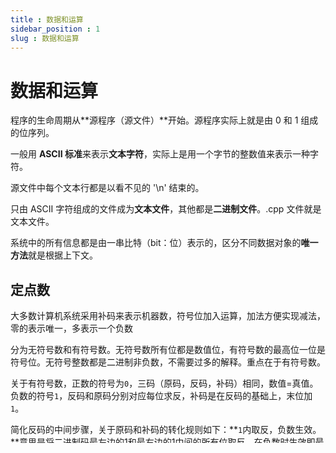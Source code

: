 ```yaml
---
title : 数据和运算
sidebar_position : 1
slug : 数据和运算
---
```

# 数据和运算

程序的生命周期从**源程序（源文件）**开始。源程序实际上就是由 0 和 1 组成的位序列。

一般用 **ASCII 标准**来表示**文本字符**，实际上是用一个字节的整数值来表示一种字符。

源文件中每个文本行都是以看不见的 '\n' 结束的。

只由 ASCII 字符组成的文件成为**文本文件**，其他都是**二进制文件**。.cpp 文件就是文本文件。

系统中的所有信息都是由一串比特（bit：位）表示的，区分不同数据对象的**唯一方法**就是根据上下文。

## 定点数

大多数计算机系统采用补码来表示机器数，符号位加入运算，加法方便实现减法，零的表示唯一，多表示一个负数

分为无符号数和有符号数。无符号数所有位都是数值位，有符号数的最高位一位是符号位。无符号整数都是二进制非负数，不需要过多的解释。重点在于有符号数。

关于有符号数，正数的符号为`0`，三码（原码，反码，补码）相同，数值=真值。负数的符号`1`，反码和原码分别对应每位求反，补码是在反码的基础上，末位加`1`。

简化反码的中间步骤，关于原码和补码的转化规则如下：**`1`内取反，负数生效。**意思是将二进制码最左边的1和最右边的1中间的所有位取反。在负数时生效即最左边的1即符号位的1.

例如：原码`10010110`的补码是`11101010`。

补码的符号位相同时，数值位越大，码值越大。且不同于反码和原码的两种，`0`的补码只有一种，所以可以多表示一个`-128`。

移码是补码的符号位取反，实际含义是真值+偏移值

## 一些需要记忆的常用值

1. 无符号：`1B = 0~255` `2B = 0~65535` `4B = 0~4294967295`

2. 有符号：`1B = -128~127` `2B = -32768~32767` `4B = -2147483648~2147483647`

### 移位运算

1. **逻辑移位**`shl eax,1;shl ebx, cl;`**：无符号数，空位补零**

2. **算数移位：正数三码空位补零，负数原0反1，补码左0右1.**

算术移位中，补码左移的前提条件是，原最高有效位和原符号位相同

双符号位的移位操作，只有低符号位需要参加移位操作

### 加减运算

1. 加减运算(补码)

2. 3. 原码 符号位和数值位判断求之

溢出判断

1. 加数符号相同，结果符号不同，产生溢出。

2. 最高数值位进位和符号位进位异或，结果为1则溢出。

3. 变形补码：两符号位进行判断：符号位不同表示溢出，高位符号位代表真正的符号。

### 乘法运算

乘法是通过加法和移位操作进行的，两个n位数相乘，需要进行n次加法操作和n次移位操作

```Rust
1. 符号位 单独异或运算
2. 数值位 X Y
res = 0.00000
X = 0.ABCDE
Y = 0.abcde
for(i in edcba){
	res = res + i * X;
    res >> 1;//因为都是绝对值，没有正负，所以移位都是高位补零，所以是逻辑移位
}
3. 整合符号位和数值位
// Y的每一位起判断作用，每判断一次，Y的最低位就没用了
// 因此ACC和MQ的寄存器放一起，ACC放乘积高位，MQ放乘数和乘积低位
```

```Rust
// 矫正法
Y是正数按照原码运算规则，移位按照补码的算数移位进行。
Y是负数按照原码运算规则，移位按照补码的算数移位进行，在最后结果上加上[-x]_b进行矫正

// 比较法
双符号位 例题看王道e2.8
R = 00.00000
X = UU.ABCDE
Y = N.abcde_f
while ._没相遇{
if	e_f == 0_0 RY >>1
if e_f == 1_0 RY + [-x]_b >>1
if e_f == 0_1 RY + x_b >>1
if e_f == 1_1 Ry >>1
}
._相遇 完成最后一次加法操作
合并RY即为所求补码
```

### 除法运算

具有`N`位尾数的合法除法，逻辑移位`N`次，上商`N+1`次

## 浮点数

IEEE754 **：**`1+8+23`格式，尾数原码**纯小数**，**阶码定点正数：移码 指数e真值要减去127**

**偏移量127 因为阶码全0表示指数负无穷，阶码全1表示正无穷大**

浮点数规格化

1. 左移阶码-1，右移阶码+1

溢出判断：

1. 对阶操作不会引起溢出

2. 右归和尾数舍入都可能引起阶码上溢

3. 左归时可能引起阶码下溢

4. 尾数溢出时结果不一定溢出

### 加减运算

1. 对阶

2. 尾数求和

3. 规格化 _溢出风险_

4. 舍入 _溢出风险_
